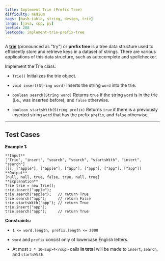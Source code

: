 ```yaml
---
title: Implement Trie (Prefix Tree)
difficulty: medium
tags: [hash-table, string, design, trie]
langs: [java, cpp, py]
leetid: 208
leetcode: implement-trie-prefix-tree
---
```

A <a href="https://en.wikipedia.org/wiki/Trie" target="_blank">**trie**</a> (pronounced as "try") or **prefix tree** is a tree data structure used to efficiently store and retrieve keys in a dataset of strings. There are various applications of this data structure, such as autocomplete and spellchecker.

Implement the Trie class:

	
* `Trie()` Initializes the trie object.
	
* `void insert(String word)` Inserts the string `word` into the trie.
	
* `boolean search(String word)` Returns `true` if the string `word` is in the trie (i.e., was inserted before), and `false` otherwise.
	
* `boolean startsWith(String prefix)` Returns `true` if there is a previously inserted string `word` that has the prefix `prefix`, and `false` otherwise.

 

---
## Test Cases
**Example 1:**

```
**Input**
["Trie", "insert", "search", "search", "startsWith", "insert", "search"]
[[], ["apple"], ["apple"], ["app"], ["app"], ["app"], ["app"]]
**Output**
[null, null, true, false, true, null, true]
**Explanation**
Trie trie = new Trie();
trie.insert("apple");
trie.search("apple");   // return True
trie.search("app");     // return False
trie.startsWith("app"); // return True
trie.insert("app");
trie.search("app");     // return True
```
 

**Constraints:**

	
* `1 <= word.length, prefix.length <= 2000`
	
* `word` and `prefix` consist only of lowercase English letters.
	
* At most `3 * 10<sup>4</sup>` calls **in total** will be made to `insert`, `search`, and `startsWith`.
